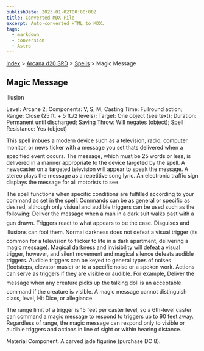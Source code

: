 ```yaml
---
publishDate: 2023-01-02T00:00:00Z
title: Converted MDX File
excerpt: Auto-converted HTML to MDX.
tags:
  - markdown
  - conversion
  - Astro
---
```






[Index](-index) > [Arcana d20 SRD](arcana-d20-srd-index) > [Spells](arcana-d20-srd-spells-index) > Magic Message




## Magic Message


Illusion


Level: Arcane 2; Components: V, S, M; Casting Time: Fullround action; Range: Close (25 ft. + 5 ft./2 levels); Target: One object (see text); Duration: Permanent until discharged; Saving Throw: Will negates (object); Spell Resistance: Yes (object)


This spell imbues a modern device such as a television, radio, computer monitor, or news ticker with a message you set thats delivered when a specified event occurs. The message, which must be 25 words or less, is delivered in a manner appropriate to the device targeted by the spell. A newscaster on a targeted television will appear to speak the message. A stereo plays the message as a repetitive song lyric. An electronic traffic sign displays the message for all motorists to see.


The spell functions when specific conditions are fulfilled according to your command as set in the spell. Commands can be as general or specific as desired, although only visiual and audible triggers can be used such as the following: Deliver the message when a man in a dark suit walks past with a gun drawn. Triggers react to what appears to be the case. Disguises and illusions can fool them. Normal darkness does not defeat a visual trigger (its common for a television to flicker to life in a dark apartment, delivering a magic message). Magical darkness and invisibility will defeat a visual trigger, however, and silent movement and magical silence defeats audible triggers. Audible triggers can be keyed to general types of noises (footsteps, elevator music) or to a specific noise or a spoken work. Actions can serve as triggers if they are visible or audible. For example, Deliver the message when any creature picks up the talking doll is an acceptable command if the creature is visible. A magic message cannot distinguish class, level, Hit Dice, or allegiance.


The range limit of a trigger is 15 feet per caster level, so a 6th-level caster can command a magic message to respond to triggers up to 90 feet away. Regardless of range, the magic message can respond only to visible or audible triggers and actions in line of sight or within hearing distance.


Material Component: A carved jade figurine (purchase DC 8).



